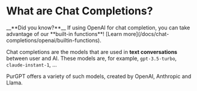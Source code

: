 
# What are Chat Completions?

<Callout type="info" emoji="🤔">
    __**Did you know?**__
    If using OpenAI for chat completion, you can take advantage of our **built-in functions**! [Learn more](/docs/chat-completions/openai/builtin-functions).
</Callout>

Chat completions are the models that are used in **text conversations** between user and AI. These models are, for example, `gpt-3.5-turbo`, `claude-instant-1`, ...

PurGPT offers a variety of such models, created by OpenAI, Anthropic and Llama.